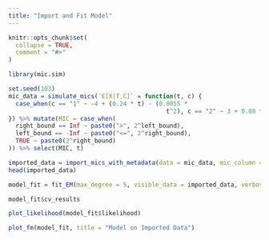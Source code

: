 ```yaml
---
title: "Import and Fit Model"
---
```


```r
knitr::opts_chunk$set(
  collapse = TRUE,
  comment = "#>"
)
```

```r
library(mic.sim)
```

```r
set.seed(103)
mic_data = simulate_mics(`E[X|T,C]` = function(t, c) {
  case_when(c == "1" ~ -4 + (0.24 * t) - (0.0055 *
                                            t^2), c == "2" ~ 3 + 0.08 * t, TRUE ~ NaN)
}) %>% mutate(MIC = case_when(
  right_bound == Inf ~ paste0(">", 2^left_bound),
  left_bound == -Inf ~ paste0("<=", 2^right_bound),
  TRUE ~ paste0(2^right_bound)
)) %>% select(MIC, t)
```

```r
imported_data = import_mics_with_metadata(data = mic_data, mic_column = "MIC", metadata_columns = "t")
head(imported_data)
```

```r

model_fit = fit_EM(max_degree = 5, visible_data = imported_data, verbose = 0)

```

```r
model_fit$cv_results
```


```r
plot_likelihood(model_fit$likelihood)

```


```r
plot_fm(model_fit, title = "Model on Imported Data")
```

